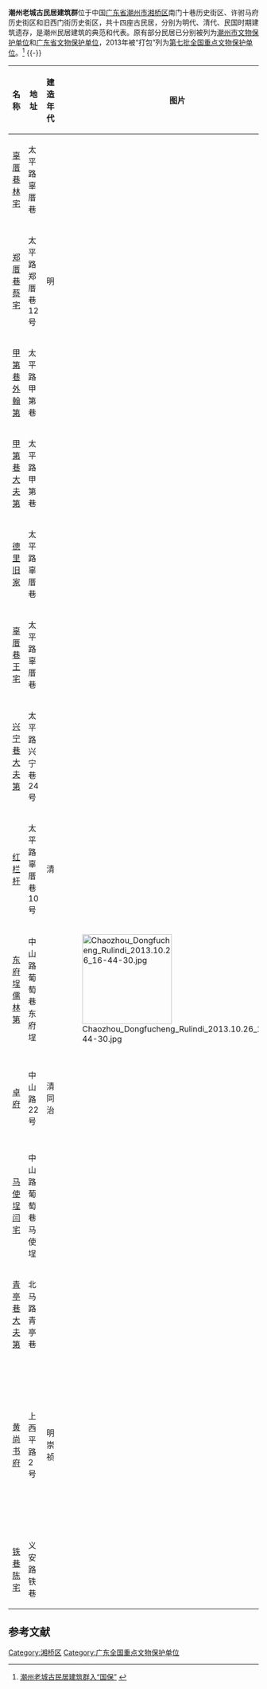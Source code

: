 {{文物保护单位
| 级别 = 全国
| 名称 = 潮州老城古民居建筑群
| 所在 = [[广东省|广东省]][[潮州市|潮州市]][[湘桥区|湘桥区]]
| 分类 = 古建筑
| 时代 = 明至清
| 编号 = 7-1274-3-572
| 登录 = 2013年3月
}}
'''潮州老城古民居建筑群'''位于中国[[广东省|广东省]][[潮州市|潮州市]][[湘桥区|湘桥区]]南门十巷历史街区、许驸马府历史街区和旧西门街历史街区，共十四座古民居，分别为明代、清代、民国时期建筑遗存，是潮州民居建筑的典范和代表。原有部分民居已分别被列为[[潮州市文物保护单位|潮州市文物保护单位]]和[[广东省文物保护单位|广东省文物保护单位]]，2013年被“打包”列为[[第七批全国重点文物保护单位|第七批全国重点文物保护单位]]。<ref>[http://www.chaozhoudaily.com/czrb/html/2013-05/09/content_1551321.htm 潮州老城古民居建筑群入“国保”] {{webarchive|url=https://web.archive.org/web/20160305032834/http://www.chaozhoudaily.com/czrb/html/2013-05/09/content_1551321.htm |date=2016-03-05 }}</ref>
{{-}}
{| class="wikitable"
|-
! 名称 !! 地址 !! 建造年代 !! 图片 !! 简介
|-
| [[辜厝巷林宅|辜厝巷林宅]] || 太平路辜厝巷 ||  ||  || 
|-
| [[郑厝巷蔡宅|郑厝巷蔡宅]] || 太平路郑厝巷12号 || 明 ||  || 2011年潮州市文物保护单位
|-
| [[甲第巷外翰第|甲第巷外翰第]] || 太平路甲第巷 ||  ||  || 
|-
| [[甲第巷大夫第|甲第巷大夫第]] || 太平路甲第巷 ||  ||  || 
|-
| [[德里旧家|德里旧家]] || 太平路辜厝巷 ||  ||  || 
|-
| [[辜厝巷王宅|辜厝巷王宅]] || 太平路辜厝巷 ||  ||  || 
|-
| [[兴宁巷大夫第|兴宁巷大夫第]] || 太平路兴宁巷24号 ||  ||  || 
|-
| [[红栏杆|红栏杆]] || 太平路辜厝巷10号 || 清 ||  || 2011年潮州市文物保护单位
|-
| [[东府埕儒林第|东府埕儒林第]] || 中山路葡萄巷东府埕 ||  || [[File:Chaozhou_Dongfucheng_Rulindi_2013.10.26_16-44-30.jpg|180px]] || 
|-
| [[卓府|卓府]] || 中山路22号 || 清同治 ||  || 1987年潮州市文物保护单位
|-
| [[马使埕闫宅|马使埕闫宅]] || 中山路葡萄巷马使埕 ||  ||  || 
|-
| [[青亭巷大夫第|青亭巷大夫第]] || 北马路青亭巷 ||  ||  || 
|-
| [[黄尚书府|黄尚书府]] || 上西平路2号 || 明崇祯 ||  || 1987年潮州市文物保护单位，2012年广东省文物保护单位
|-
| [[铁巷陈宅|铁巷陈宅]] || 义安路铁巷 ||  ||  || 
|}

==参考文献==
{{reflist}}

{{广东全国重点文物保护单位}}

[[Category:湘桥区|Category:湘桥区]]
[[Category:广东全国重点文物保护单位|Category:广东全国重点文物保护单位]]